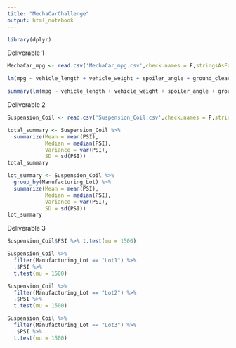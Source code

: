 ```yaml
---
title: "MechaCarChallenge"
output: html_notebook
---
```


```r
library(dplyr)
```

Deliverable 1

```r
MechaCar_mpg <- read.csv('MechaCar_mpg.csv',check.names = F,stringsAsFactors = F)
```

```r
lm(mpg ~ vehicle_length + vehicle_weight + spoiler_angle + ground_clearance + AWD, data=MechaCar_mpg)
```

```r
summary(lm(mpg ~ vehicle_length + vehicle_weight + spoiler_angle + ground_clearance + AWD, data=MechaCar_mpg))
```

Deliverable 2

```r
Suspension_Coil <- read.csv('Suspension_Coil.csv',check.names = F,stringsAsFactors = F)
```

```r
total_summary <- Suspension_Coil %>% 
  summarize(Mean = mean(PSI),
            Median = median(PSI),
            Variance = var(PSI),
            SD = sd(PSI))
total_summary
```

```r
lot_summary <- Suspension_Coil %>% 
  group_by(Manufacturing_Lot) %>% 
  summarize(Mean = mean(PSI),
            Median = median(PSI),
            Variance = var(PSI),
            SD = sd(PSI))
lot_summary
```

Deliverable 3

```r
Suspension_Coil$PSI %>% t.test(mu = 1500)
```

```r
Suspension_Coil %>% 
  filter(Manufacturing_Lot == "Lot1") %>% 
  .$PSI %>% 
  t.test(mu = 1500)
```

```r
Suspension_Coil %>% 
  filter(Manufacturing_Lot == "Lot2") %>% 
  .$PSI %>% 
  t.test(mu = 1500)
```

```r
Suspension_Coil %>% 
  filter(Manufacturing_Lot == "Lot3") %>% 
  .$PSI %>% 
  t.test(mu = 1500)
```

